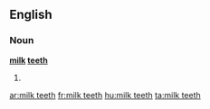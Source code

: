 ==English==

===Noun===
'''[[milk]] [[teeth]]'''

# {{plural of|[[milk tooth]]}}

[[ar:milk teeth]]
[[fr:milk teeth]]
[[hu:milk teeth]]
[[ta:milk teeth]]
